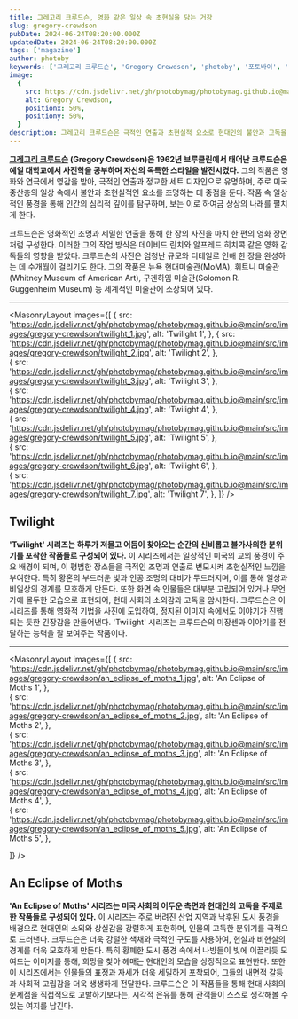 ```yaml
---
title: 그레고리 크루드슨, 영화 같은 일상 속 초현실을 담는 거장
slug: gregory-crewdson
pubDate: 2024-06-24T08:20:00.000Z
updatedDate: 2024-06-24T08:20:00.000Z
tags: ['magazine']
author: photoby
keywords: ['그레고리 크루드슨', 'Gregory Crewdson', 'photoby', '포토바이', '사진작가', 'photography']
image:
  {
    src: https://cdn.jsdelivr.net/gh/photobymag/photobymag.github.io@main/src/images/gregory-crewdson/twilight_2.jpg,
    alt: Gregory Crewdson,
    positionx: 50%,
    positiony: 50%,
  }
description: 그레고리 크루드슨은 극적인 연출과 초현실적 요소로 현대인의 불안과 고독을 표현하는 사진 작가로, 영화적인 조명과 디테일한 연출을 통해 한 편의 영화 장면처럼 작품을 구성한다. 대표작으로 'Twilight'와 'An Eclipse of Moths' 시리즈가 있다.
---
```


**[그레고리 크루드슨](https://gagosian.com/artists/gregory-crewdson/?utm_source=referral&utm_medium=website&utm_campign=photoby_xyz) (Gregory Crewdson)은 1962년 브루클린에서 태어난 크루드슨은 예일 대학교에서 사진학을 공부하며 자신의 독특한 스타일을 발전시켰다.**
그의 작품은 영화와 연극에서 영감을 받아, 극적인 연출과 정교한 세트 디자인으로 유명하며, 주로 미국 중산층의 일상 속에서 불안과 초현실적인 요소를 조명하는 데 중점을 둔다. 
작품 속 일상적인 풍경을 통해 인간의 심리적 깊이를 탐구하며, 보는 이로 하여금 상상의 나래를 펼치게 한다.

크루드슨은 영화적인 조명과 세밀한 연출을 통해 한 장의 사진을 마치 한 편의 영화 장면처럼 구성한다. 
이러한 그의 작업 방식은 데이비드 린치와 알프레드 히치콕 같은 영화 감독들의 영향을 받았다. 
크루드슨의 사진은 엄청난 규모와 디테일로 인해 한 장을 완성하는 데 수개월이 걸리기도 한다. 
그의 작품은 뉴욕 현대미술관(MoMA), 휘트니 미술관(Whitney Museum of American Art), 구겐하임 미술관(Solomon R. Guggenheim Museum) 등 세계적인 미술관에 소장되어 있다.

---


<MasonryLayout
  images={[
    {
      src: 'https://cdn.jsdelivr.net/gh/photobymag/photobymag.github.io@main/src/images/gregory-crewdson/twilight_1.jpg',
      alt: 'Twilight 1',
    },
    {
      src: 'https://cdn.jsdelivr.net/gh/photobymag/photobymag.github.io@main/src/images/gregory-crewdson/twilight_2.jpg',
      alt: 'Twilight 2',
    },    
    {
      src: 'https://cdn.jsdelivr.net/gh/photobymag/photobymag.github.io@main/src/images/gregory-crewdson/twilight_3.jpg',
      alt: 'Twilight 3',
    },    
    {
      src: 'https://cdn.jsdelivr.net/gh/photobymag/photobymag.github.io@main/src/images/gregory-crewdson/twilight_4.jpg',
      alt: 'Twilight 4',
    },    
    {
      src: 'https://cdn.jsdelivr.net/gh/photobymag/photobymag.github.io@main/src/images/gregory-crewdson/twilight_5.jpg',
      alt: 'Twilight 5',
    },    
    {
      src: 'https://cdn.jsdelivr.net/gh/photobymag/photobymag.github.io@main/src/images/gregory-crewdson/twilight_6.jpg',
      alt: 'Twilight 6',
    },    
    {
      src: 'https://cdn.jsdelivr.net/gh/photobymag/photobymag.github.io@main/src/images/gregory-crewdson/twilight_7.jpg',
      alt: 'Twilight 7',
    },
  ]}
/>

## Twilight 

**'Twilight' 시리즈는 하루가 저물고 어둠이 찾아오는 순간의 신비롭고 불가사의한 분위기를 포착한 작품들로 구성되어 있다.** 
이 시리즈에서는 일상적인 미국의 교외 풍경이 주요 배경이 되며, 이 평범한 장소들을 극적인 조명과 연출로 변모시켜 초현실적인 느낌을 부여한다. 
특히 황혼의 부드러운 빛과 인공 조명의 대비가 두드러지며, 이를 통해 일상과 비일상의 경계를 모호하게 만든다.
또한 화면 속 인물들은 대부분 고립되어 있거나 무언가에 몰두한 모습으로 표현되어, 현대 사회의 소외감과 고독을 암시한다.
크루드슨은 이 시리즈를 통해 영화적 기법을 사진에 도입하여, 정지된 이미지 속에서도 이야기가 진행되는 듯한 긴장감을 만들어낸다.
'Twilight' 시리즈는 크루드슨의 미장센과 이야기를 전달하는 능력을 잘 보여주는 작품이다.

---

<MasonryLayout
  images={[
    {
      src: 'https://cdn.jsdelivr.net/gh/photobymag/photobymag.github.io@main/src/images/gregory-crewdson/an_eclipse_of_moths_1.jpg',
      alt: 'An Eclipse of Moths 1',
    },    
    {
      src: 'https://cdn.jsdelivr.net/gh/photobymag/photobymag.github.io@main/src/images/gregory-crewdson/an_eclipse_of_moths_2.jpg',
      alt: 'An Eclipse of Moths 2',
    },    
    {
      src: 'https://cdn.jsdelivr.net/gh/photobymag/photobymag.github.io@main/src/images/gregory-crewdson/an_eclipse_of_moths_3.jpg',
      alt: 'An Eclipse of Moths 3',
    },    
    {
      src: 'https://cdn.jsdelivr.net/gh/photobymag/photobymag.github.io@main/src/images/gregory-crewdson/an_eclipse_of_moths_4.jpg',
      alt: 'An Eclipse of Moths 4',
    },    
    {
      src: 'https://cdn.jsdelivr.net/gh/photobymag/photobymag.github.io@main/src/images/gregory-crewdson/an_eclipse_of_moths_5.jpg',
      alt: 'An Eclipse of Moths 5',
    },

  ]}
/>

## An Eclipse of Moths 

**'An Eclipse of Moths' 시리즈는 미국 사회의 어두운 측면과 현대인의 고독을 주제로 한 작품들로 구성되어 있다.**
이 시리즈는 주로 버려진 산업 지역과 낙후된 도시 풍경을 배경으로 현대인의 소외와 상실감을 강렬하게 표현하며, 인물의 고독한 분위기를 극적으로 드러낸다. 
크루드슨은 더욱 강렬한 색채와 극적인 구도를 사용하여, 현실과 비현실의 경계를 더욱 모호하게 만든다.
특히 황폐한 도시 풍경 속에서 나방들이 빛에 이끌리듯 모여드는 이미지를 통해, 희망을 찾아 헤매는 현대인의 모습을 상징적으로 표현한다.
또한 이 시리즈에서는 인물들의 표정과 자세가 더욱 세밀하게 포착되어, 그들의 내면적 갈등과 사회적 고립감을 더욱 생생하게 전달한다.
크루드슨은 이 작품들을 통해 현대 사회의 문제점을 직접적으로 고발하기보다는, 시각적 은유를 통해 관객들이 스스로 생각해볼 수 있는 여지를 남긴다.